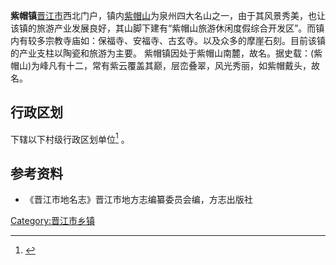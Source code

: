 {{中国乡级行政区|35/05/82/113/000}}
'''紫帽镇'''[[晋江市|晋江市]]西北门户，镇内[[紫帽山|紫帽山]]为泉州四大名山之一，由于其风景秀美，也让该镇的旅游产业发展良好，其山脚下建有“紫帽山旅游休闲度假综合开发区”。而镇内有较多宗教寺庙如：保福寺、安福寺、古玄寺。以及众多的摩崖石刻。目前该镇的产业支柱以陶瓷和旅游为主要。
紫帽镇因处于紫帽山南麓，故名。据史载：(紫帽山)为峰凡有十二，常有紫云覆盖其巅，层峦叠翠，风光秀丽，如紫帽戴头，故名。

== 行政区划 ==
{{PAGENAMEBASE}}下辖以下村级行政区划单位<ref>{{PRC admin/ref sgc|35/05/82/113/000}}</ref>
{{PRC admin/children|35/05/82/113/000}}。
== 参考资料 ==
{{reflist}}
*《晋江市地名志》晋江市地方志编纂委员会编，方志出版社

{{晋江市行政区划}}
{{Fujian-stub}}
[[Category:晋江市乡镇|Category:晋江市乡镇]]